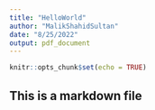 ```yaml
---
title: "HelloWorld"
author: "MalikShahidSultan"
date: "8/25/2022"
output: pdf_document
---
```


```r
knitr::opts_chunk$set(echo = TRUE)
```

## This is a markdown file
